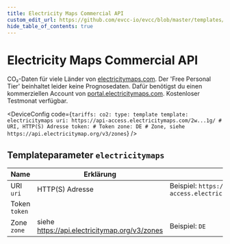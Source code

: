 ```yaml
---
title: Electricity Maps Commercial API
custom_edit_url: https://github.com/evcc-io/evcc/blob/master/templates/definition/tariff/electricitymaps.yaml
hide_table_of_contents: true
---
```



# Electricity Maps Commercial API

<div className="device-detail-container">
  <div className="device-detail-content">
    <DeviceFeatures features="Global" />

CO₂-Daten für viele Länder von [electricitymaps.com](https://electricitymaps.com). Der 'Free Personal Tier' beinhaltet leider keine Prognosedaten. Dafür benötigst du einen kommerziellen Account von [portal.electricitymaps.com](https://portal.electricitymaps.com). Kostenloser Testmonat verfügbar.


<DeviceConfig code={`tariffs:
    co2:
      type: template
      template: electricitymaps
      uri: https://api-access.electricitymaps.com/2w...1g/ # URI, HTTP(S) Adresse
      token: # Token
      zone: DE # Zone, siehe https://api.electricitymap.org/v3/zones`}  />
  </div>
  <div className="device-detail-icon">
    <evcc-icon
      type="tariff"
      name="electricity-maps-commercial-api"
      size="400px"
      alt="Electricity Maps Commercial API"
      className="device-detail-icon-img"
    ></evcc-icon>
  </div>
</div>

## Templateparameter `electricitymaps`

| Name | Erklärung | Wert | Optional |
|-----------|-----------|------|----------|
| URI<br/>`uri` | HTTP(S) Adresse | Beispiel: `https://api-access.electricitymaps.com/2w...1g/` | ja |
| Token<br/>`token` |  |  | ja |
| Zone<br/>`zone` | siehe https://api.electricitymap.org/v3/zones | Beispiel: `DE` | ja |

